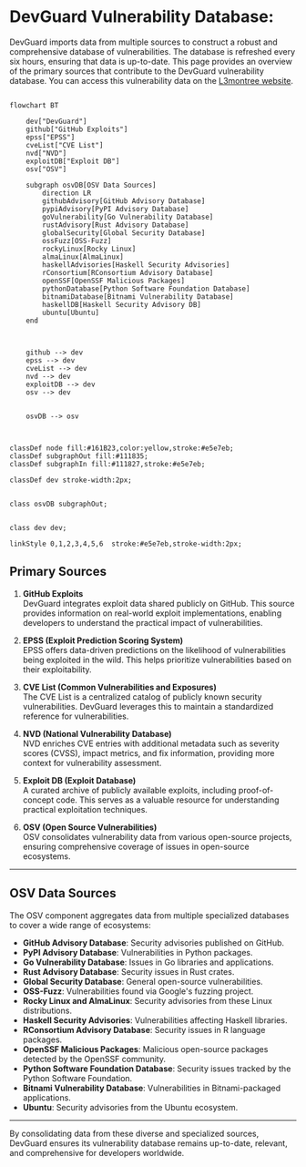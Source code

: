 
# DevGuard Vulnerability Database: 

DevGuard imports data from multiple sources to construct a robust and comprehensive database of vulnerabilities. The database is refreshed every six hours, ensuring that data is up-to-date. This page provides an overview of the primary sources that contribute to the DevGuard vulnerability database. You can access this vulnerability data on the [L3montree website](https://l3montree.com/schwachstellen-datenbank).




```mermaid

flowchart BT

    dev["DevGuard"]
    github["GitHub Exploits"]
    epss["EPSS"]
    cveList["CVE List"]
    nvd["NVD"]
    exploitDB["Exploit DB"]
    osv["OSV"]

    subgraph osvDB[OSV Data Sources]
        direction LR
        githubAdvisory[GitHub Advisory Database]
        pypiAdvisory[PyPI Advisory Database]
        goVulnerability[Go Vulnerability Database]
        rustAdvisory[Rust Advisory Database]
        globalSecurity[Global Security Database]
        ossFuzz[OSS-Fuzz]
        rockyLinux[Rocky Linux]
        almaLinux[AlmaLinux]
        haskellAdvisories[Haskell Security Advisories]
        rConsortium[RConsortium Advisory Database]
        openSSF[OpenSSF Malicious Packages]
        pythonDatabase[Python Software Foundation Database]
        bitnamiDatabase[Bitnami Vulnerability Database]
        haskellDB[Haskell Security Advisory DB]
        ubuntu[Ubuntu]
    end



    github --> dev
    epss --> dev
    cveList --> dev
    nvd --> dev
    exploitDB --> dev
    osv --> dev
  

    osvDB --> osv



classDef node fill:#161B23,color:yellow,stroke:#e5e7eb;
classDef subgraphOut fill:#111835;
classDef subgraphIn fill:#111827,stroke:#e5e7eb;

classDef dev stroke-width:2px;


class osvDB subgraphOut;


class dev dev;

linkStyle 0,1,2,3,4,5,6  stroke:#e5e7eb,stroke-width:2px;

```



## Primary Sources

1. **GitHub Exploits**  
   DevGuard integrates exploit data shared publicly on GitHub. This source provides information on real-world exploit implementations, enabling developers to understand the practical impact of vulnerabilities.

2. **EPSS (Exploit Prediction Scoring System)**  
   EPSS offers data-driven predictions on the likelihood of vulnerabilities being exploited in the wild. This helps prioritize vulnerabilities based on their exploitability.

3. **CVE List (Common Vulnerabilities and Exposures)**  
   The CVE List is a centralized catalog of publicly known security vulnerabilities. DevGuard leverages this to maintain a standardized reference for vulnerabilities.

4. **NVD (National Vulnerability Database)**  
   NVD enriches CVE entries with additional metadata such as severity scores (CVSS), impact metrics, and fix information, providing more context for vulnerability assessment.

5. **Exploit DB (Exploit Database)**  
   A curated archive of publicly available exploits, including proof-of-concept code. This serves as a valuable resource for understanding practical exploitation techniques.

6. **OSV (Open Source Vulnerabilities)**  
   OSV consolidates vulnerability data from various open-source projects, ensuring comprehensive coverage of issues in open-source ecosystems.

---

## OSV Data Sources

The OSV component aggregates data from multiple specialized databases to cover a wide range of ecosystems:

- **GitHub Advisory Database**: Security advisories published on GitHub.
- **PyPI Advisory Database**: Vulnerabilities in Python packages.
- **Go Vulnerability Database**: Issues in Go libraries and applications.
- **Rust Advisory Database**: Security issues in Rust crates.
- **Global Security Database**: General open-source vulnerabilities.
- **OSS-Fuzz**: Vulnerabilities found via Google's fuzzing project.
- **Rocky Linux and AlmaLinux**: Security advisories from these Linux distributions.
- **Haskell Security Advisories**: Vulnerabilities affecting Haskell libraries.
- **RConsortium Advisory Database**: Security issues in R language packages.
- **OpenSSF Malicious Packages**: Malicious open-source packages detected by the OpenSSF community.
- **Python Software Foundation Database**: Security issues tracked by the Python Software Foundation.
- **Bitnami Vulnerability Database**: Vulnerabilities in Bitnami-packaged applications.
- **Ubuntu**: Security advisories from the Ubuntu ecosystem.

---

By consolidating data from these diverse and specialized sources, DevGuard ensures its vulnerability database remains up-to-date, relevant, and comprehensive for developers worldwide.




